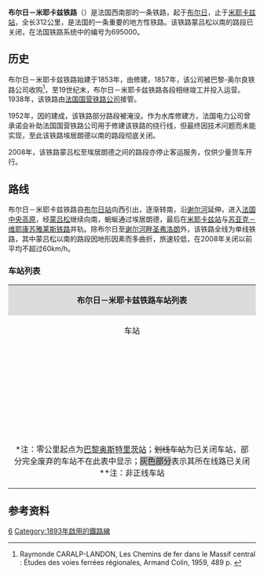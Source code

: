 {{Infobox rail system-route
|collapsed=
|box_width=
|rail_name=布尔日－米耶卡兹铁路<br>{{lang|fr|Ligne de Bourges à Miécaze}}
|banner_color=
|sec_banner_color=
|logo_filename=
|image_width=
|logo_bgcolor=
|logo_note=
|image = Le viaduc de la Tardes vu du train .jpg
|imagesize=
|caption= 布尔日－米耶卡兹铁路塔尔德高架桥
|system_map=
|mapimage_width=
|map_bgcolor=
|locale={{FRA}}
|service_type=客货共用
|start=[[布尔日站|布尔日站]]、[[米耶卡兹站|米耶卡兹站]]
|begin_operation=
|end_operation=
|operation_note=
|system_length=312km
|length_in_operation=
|total_length=
|status=使用中（部分路段）
|line_title=线路
|lines=[[复线铁路|复线铁路]]<small>（[[布尔日站|布尔日]]至[[谢尔河畔圣弗洛朗站|谢尔河畔圣弗洛朗]]段）</small><br>[[单线铁路|单线铁路]]<small>（[[谢尔河畔圣弗洛朗站|谢尔河畔圣弗洛朗]]至米耶卡兹段）</small>
|stations=
|route_title=线路
|main_route=
|secondary_route=
|branch_route=
|standard=
|main_stations=[[布尔日站|布尔日站]]、[[蒙吕松城站|蒙吕松城站]]、[[埃居朗德-梅尔利讷站|埃居朗德-梅尔利讷站]]
|ridership=
|fleet_size=
|max_speed= 
|track_gauge={{standard gauge}}
|distance_between_mainlines=
|min_radius=
|max_grade=
|block_signal=
|electrified=
|depot=
|operator={{法国交通数据|sncf}}
|franchise=
|hq=
|key_person=
|website=
|route_map=
}}
'''布尔日－米耶卡兹铁路'''（{{lang-fr|Ligne de Bourges à Miécaze}}）是法国西南部的一条铁路，起于[[布尔日|布尔日]]，止于[[米耶卡兹站|米耶卡兹站]]，全长312公里，是法国的一条重要的地方性铁路。该铁路蒙吕松以南的路段已关闭，在法国铁路系统中的编号为695000。
==历史==

布尔日－米耶卡兹铁路始建于1853年，由{{link-fr|法国大中部铁路公司|Compagnie du chemin de fer Grand-Central de France}}修建，1857年，该公司被巴黎-奥尔良铁路公司收购<ref>Raymonde CARALP-LANDON, Les Chemins de fer dans le Massif central : Études des voies ferrées régionales, Armand Colin, 1959, 489 p. {{fr}}</ref>，至19世纪末，布尔日－米耶卡兹铁路各段相继竣工并投入运营。1938年，该铁路由[[法国国营铁路公司|法国国营铁路公司]]接管。

1952年，因{{link-fr|博尔莱索尔格水库|Barrage de Bort-les-Orgues}}的建成，该铁路部分路段被淹没。作为水库修建方，法国电力公司曾承诺会补助法国国营铁路公司用于修建该铁路的绕行线，但最终因技术问题而未能实现，至此该铁路埃居朗德以南的路段彻底关闭。

2008年，该铁路蒙吕松至埃居朗德之间的路段亦停止客运服务，仅供少量货车开行。

==路线==

布尔日－米耶卡兹铁路自[[布尔日站|布尔日站]]向西引出，逐渐转南，沿[[谢尔河|谢尔河]]延伸，进入[[法国中央高原|法国中央高原]]，经[[蒙吕松|蒙吕松]]继续向南，蜿蜒通过埃居朗德，最后在[[米耶卡兹站|米耶卡兹站]]与[[苏亚克－维耶康苏雅莱斯铁路|苏亚克－维耶康苏雅莱斯铁路]]并轨。除布尔日至[[谢尔河畔圣弗洛朗站|谢尔河畔圣弗洛朗]]外，该铁路全线为单线铁路，其中蒙吕松以南的路段因地形因素而多曲折，旅速较低，在2008年关闭以前平均不超过60km/h。

===车站列表===
{{Main|{{link-fr|布尔日－米耶卡兹铁路路线图|Schéma de la ligne de Bourges à Miécaze}}}}
{| class="wikitable mw-collapsible " style="margin:1em auto 1em auto; font-size:smaller"
|colspan="5" align="center" style="background:#DCDCDC"|'''布尔日－米耶卡兹铁路车站列表'''
|-
!align="center" |车站
!align="center" |公里数*
!align="center" |交汇路线
!align="center" |本线停靠车种
!align="center" |可换乘交通
|-
|align="center" rowspan=3|{{Arret|Bourges|[[布尔日站|布尔日站]]}}
|<nowiki>**</nowiki>
|[[维耶尔宗－桑凯兹铁路|维耶尔宗－桑凯兹铁路]]<small>（[[讷韦尔站|讷韦尔]]/桑凯兹方向）</small>↑<br>[[欧克西-瑞朗维尔－布尔日铁路|欧克西-瑞朗维尔－布尔日铁路]]<small>（欧克西方向）</small>↙
|align="center"|{{法国交通数据|ic}}<br>{{法国交通数据|ter|ara}}<br>{{法国交通数据|ter|cvl}}
|{{法国交通数据|car|18}}<br>{{法国交通数据/城市公共交通|布尔日}}
|-
|225.640
|[[维耶尔宗－桑凯兹铁路|维耶尔宗－桑凯兹铁路]]<small>（[[维耶尔宗城站|维耶尔宗]]方向）</small>↙
|
|
|-
|226.683
|[[维耶尔宗－桑凯兹铁路|维耶尔宗－桑凯兹铁路]]<small>（[[维耶尔宗城站|维耶尔宗]]方向）</small>↖
|
|
|-
|align="center"|{{Arret|<s>La Chapelle-Saint-Ursin-Bourg|拉沙佩勒圣于尔桑堡站</s>}}
|229.682
|
|
|
|-
|align="center"|{{Arret|<s>La Chapelle-Saint-Ursin - Morthomiers|拉沙佩勒圣于尔桑-莫尔托米耶站</s>}}
|231.678
|
|
|
|-
|align="center"|{{Arret|Saint-Florent-sur-Cher|[[谢尔河畔圣弗洛朗站|谢尔河畔圣弗洛朗站]]}}
|239.240
|[[谢尔河畔圣弗洛朗－伊苏丹铁路|谢尔河畔圣弗洛朗－伊苏丹铁路]]<small>（[[伊苏丹站|伊苏丹]]方向）</small>↙
|align="center"|{{法国交通数据|ter|cvl}}<br>{{法国交通数据|ter|ara}}
|{{法国交通数据|car|18}}<br>{{法国交通数据/城市公共交通|布尔日}}
|-
|align="center"|{{Arret|Lunery|[[吕内里站|吕内里站]]}}
|246.088
|
|align="center"|{{法国交通数据|ter|cvl}}
|{{法国交通数据|car|18}}
|-
|align="center"|{{Arret|Châteauneuf-sur-Cher|[[谢尔河畔新堡站|谢尔河畔新堡站]]}}
|255.778
|
|align="center"|{{法国交通数据|ter|cvl}}<br>{{法国交通数据|ter|ara}}
|
|-
|align="center"|{{Arret|Bigny|[[比尼站|比尼站]]}}
|264.068
|
|align="center"|{{法国交通数据|ter|cvl}}
|
|-
|align="center"|{{Arret|Saint-Amand-Montrond - Orval|[[圣阿芒蒙龙-奥尔瓦勒站|圣阿芒蒙龙-奥尔瓦勒站]]}}
|277.954
|
|align="center"|{{法国交通数据|ter|cvl}}<br>{{法国交通数据|ter|ara}}
|{{法国交通数据|car|18}}
|-
|align="center"|{{Arret|<s>Ainay-le-Vieil|旧艾奈站</s>}}
|287.675
|
|
|
|-
|align="center"|{{Arret|Urçay|[[于尔赛站|于尔赛站]]}}
|293.530
|
|align="center"|{{法国交通数据|ter|cvl}}
|
|-
|align="center"|{{Arret|Vallon-en-Sully|[[瓦隆昂叙利站|瓦隆昂叙利站]]}}
|304.580
|
|align="center"|{{法国交通数据|ter|cvl}}<br>{{法国交通数据|ter|ara}}
|
|-
|align="center"|{{Arret|Magnette|[[马涅特站|马涅特站]]}}
|312.900
|
|align="center"|{{法国交通数据|ter|ara}}
|
|-
|align="center"|{{Arret|Les Trillers|[[莱特里耶尔站|莱特里耶尔站]]}}
|318.744
|
|align="center"|{{法国交通数据|ter|ara}}
|
|-
|align="center"|{{Arret|La Ville-Gozet|[[戈泽城站|戈泽城站]]}}
|326.064
|[[沙托鲁－戈泽城铁路|沙托鲁－戈泽城铁路]]<small>（[[沙托鲁站|沙托鲁]]方向）</small>↖
|align="center"|{{法国交通数据|ter|ara}}
|{{法国交通数据/城市公共交通|蒙吕松}}
|-
|align="center" rowspan=3|{{Arret|Montluçon-Ville|[[蒙吕松城站|蒙吕松城站]]}}
|327.130
|[[蒙吕松－圣叙尔皮斯-洛里耶尔铁路|蒙吕松－圣叙尔皮斯-洛里耶尔铁路]]<small>（[[盖雷站|盖雷]]/[[利摩日本笃会站|利摩日]]方向）</small>↖
|
|
|-
|327.617
|
|align="center"|{{法国交通数据|ter|ara}}<br>{{法国交通数据|ter|cvl}}<br>{{法国交通数据|ter|naq}}
|{{法国交通数据|car|03}}<br>{{法国交通数据/城市公共交通|蒙吕松}}
|-
|328.403
|[[蒙吕松－穆兰铁路|蒙吕松－穆兰铁路]]<small>（[[阿列河畔穆兰站|穆兰]]/[[克莱蒙费朗站|克莱蒙费朗]]方向）</small>↘
|
|
|-
|align="center"|{{Arret|<s>Lignerolles|利涅罗勒站</s>}}
|335.899
|
|
|
|-
|align="center"|{{Arret|<s>Évaux-les-Bains|埃沃莱班站</s>}}
|355.602
|
|
|{{法国交通数据|car|03}}<br>{{法国交通数据|car|23}}
|-
|align="center"|{{Arret|<s>Auzances|欧藏斯站</s>}}
|373.037
|
|
|{{法国交通数据|car|23}}
|-
|align="center"|{{Arret|<s>Mérinchal|梅兰沙勒站</s>}}
|386.595
|
|
|{{法国交通数据|car|23}}
|-
|align="center"|{{Arret|<s>Saint-Merd-la-Breuille|圣梅尔拉布勒耶站</s>}}
|408.353
|
|
|{{法国交通数据|car|23}}
|-
|align="center"|{{Arret|<s>Eygurande - Merlines|埃居朗德-梅尔利讷站</s>}}
|420.662
|[[勒帕莱－埃居朗德-梅尔利讷铁路|勒帕莱－埃居朗德-梅尔利讷铁路]]<small>（[[利摩日本笃会站|利摩日]]/[[蒂勒站|蒂勒]]方向）</small>↙<br>[[埃居朗德-梅尔利讷－克莱蒙费朗铁路|埃居朗德-梅尔利讷－克莱蒙费朗铁路]]<small>（[[克莱蒙费朗站|克莱蒙费朗]]方向）</small>↘
|
|{{法国交通数据|car|naq}}<br>{{法国交通数据|car|19}}
|-style="background: #BDBDBD"
|align="center"|{{Arret|<s>Savennes - Saint-Étienne-aux-Clos|萨韦讷-圣艾蒂安欧克罗站</s>}}
|427.852
|
|
|
|-style="background: #BDBDBD"
|align="center"|{{Arret|<s>Bort-les-Orgues|博尔莱索尔格站</s>}}
|454.784
|[[博尔莱索尔格－讷萨格铁路|博尔莱索尔格－讷萨格铁路]]<small>（[[讷萨格站|讷萨格]]方向）</small>↘
|
|{{法国交通数据|car|63}}<br>{{法国交通数据|car|19}}
|-style="background: #BDBDBD"
|align="center"|{{Arret|<s>Champagnac-les-Mines|尚帕尼亚克莱米讷站</s>}}
|466.998
|
|
|
|-style="background: #BDBDBD"
|align="center"|{{Arret|<s>Jaleyrac - Sourniac|尚帕尼亚克莱米讷站</s>}}
|484.376
|
|
|
|-style="background: #BDBDBD"
|align="center"|{{Arret|<s>Mauriac|莫里亚克站</s>}}
|491.783
|
|
|{{法国交通数据|car|63}}<br>{{法国交通数据|car|15}}
|-style="background: #BDBDBD"
|align="center"|{{Arret|<s>Drugeac - Salers|德吕雅克-萨莱尔站</s>}}
|502.234
|
|
|{{法国交通数据|car|15}}
|-style="background: #BDBDBD"
|align="center"|{{Arret|<s>Loupiac-Saint-Christophe|卢皮亚克-圣克里斯托夫站</s>}}
|513.274
|
|
|
|-style="background: #BDBDBD"
|align="center"|{{Arret|<s>Saint-Illide|圣伊利德站</s>}}
|524.920
|
|
|
|-
|align="center" rowspan=2|{{Arret|<s>Miécaze|米耶卡兹站</s>}}
|537.293
|[[苏亚克－维耶康苏雅莱斯铁路|苏亚克－维耶康苏雅莱斯铁路]]<small>（[[苏亚克站|苏亚克]]方向）</small>↖
|
|
|-
|<nowiki>**</nowiki>
|[[苏亚克－维耶康苏雅莱斯铁路|苏亚克－维耶康苏雅莱斯铁路]]<small>（[[欧里亚克站|欧里亚克]]方向）</small>↓
|
|
|-
|colspan=5|<nowiki>*</nowiki>注：零公里起点为[[巴黎奥斯特里茨站|巴黎奥斯特里茨站]]；<s>划线车站</s>为已关闭车站，部分完全废弃的车站不在此表中显示；<span style="background: #BDBDBD">灰色部分</span>表示其所在线路已关闭<br><nowiki>**</nowiki>注：非正线车站
|}

==参考资料==

{{Reflist}}
[[Category:法國鐵路線|6]]
[[Category:1893年啟用的鐵路線|Category:1893年啟用的鐵路線]]